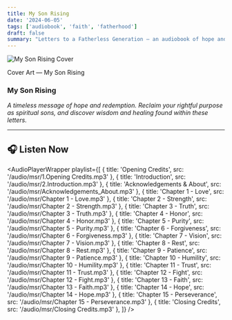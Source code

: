 ```yaml
---
title: My Son Rising
date: '2024-06-05'
tags: ['audiobook', 'faith', 'fatherhood']
draft: false
summary: "Letters to a Fatherless Generation — an audiobook of hope and redemption."
---
```


<div className="flex flex-col items-center space-y-4 text-center">
  <img
    src="/images/msr_full.png"
    alt="My Son Rising Cover"
    className="max-w-full rounded-lg shadow-lg"
  />
  <p className="text-sm text-gray-600">Cover Art — My Son Rising</p>
</div>

### My Son Rising

*A timeless message of hope and redemption. Reclaim your rightful purpose as spiritual sons, and discover wisdom and healing found within these letters.*

---

## 🎧 Listen Now

<AudioPlayerWrapper
  playlist={[
    { title: 'Opening Credits', src: '/audio/msr/1.Opening Credits.mp3' },
    { title: 'Introduction', src: '/audio/msr/2.Introduction.mp3' },
    { title: 'Acknowledgements & About', src: '/audio/msr/Acknowledgements_About.mp3' },
    { title: 'Chapter 1 - Love', src: '/audio/msr/Chapter 1 - Love.mp3' },
    { title: 'Chapter 2 - Strength', src: '/audio/msr/Chapter 2 - Strength.mp3' },
    { title: 'Chapter 3 - Truth', src: '/audio/msr/Chapter 3 - Truth.mp3' },
    { title: 'Chapter 4 - Honor', src: '/audio/msr/Chapter 4 - Honor.mp3' },
    { title: 'Chapter 5 - Purity', src: '/audio/msr/Chapter 5 - Purity.mp3' },
    { title: 'Chapter 6 - Forgiveness', src: '/audio/msr/Chapter 6 - Forgiveness.mp3' },
    { title: 'Chapter 7 - Vision', src: '/audio/msr/Chapter 7 - Vision.mp3' },
    { title: 'Chapter 8 - Rest', src: '/audio/msr/Chapter 8 - Rest.mp3' },
    { title: 'Chapter 9 - Patience', src: '/audio/msr/Chapter 9 - Patience.mp3' },
    { title: 'Chapter 10 - Humility', src: '/audio/msr/Chapter 10 - Humility.mp3' },
    { title: 'Chapter 11 - Trust', src: '/audio/msr/Chapter 11 - Trust.mp3' },
    { title: 'Chapter 12 - Fight', src: '/audio/msr/Chapter 12 - Fight.mp3' },
    { title: 'Chapter 13 - Faith', src: '/audio/msr/Chapter 13 - Faith.mp3' },
    { title: 'Chapter 14 - Hope', src: '/audio/msr/Chapter 14 - Hope.mp3' },
    { title: 'Chapter 15 - Perseverance', src: '/audio/msr/Chapter 15 - Perseverance.mp3' },
    { title: 'Closing Credits', src: '/audio/msr/Closing Credits.mp3' },
  ]}
/>
